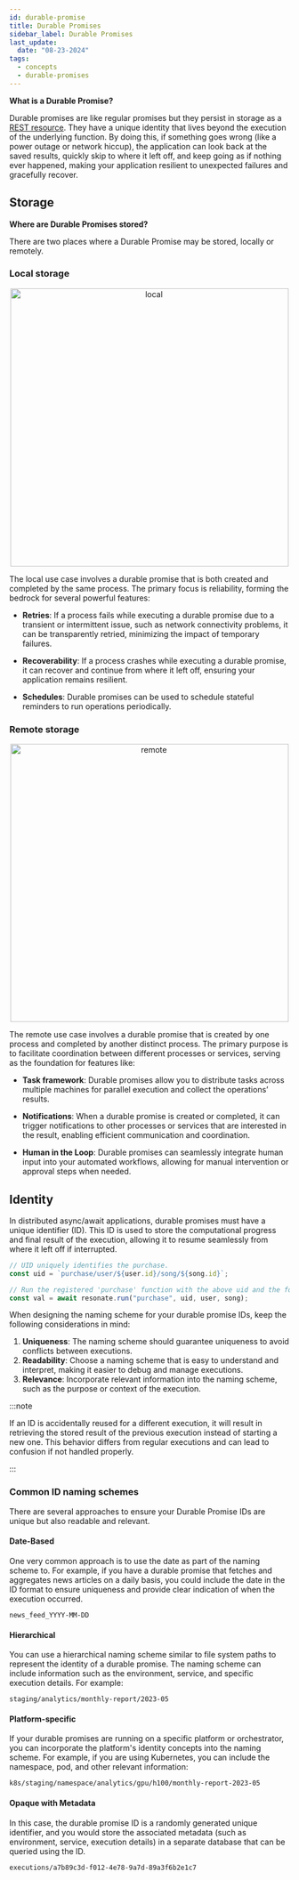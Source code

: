 ```yaml
---
id: durable-promise
title: Durable Promises
sidebar_label: Durable Promises
last_update:
  date: "08-23-2024"
tags:
  - concepts
  - durable-promises
---
```


**What is a Durable Promise?**

Durable promises are like regular promises but they persist in storage as a [REST resource](https://www.w3schools.in/restful-web-services/rest-resources#:~:text=What%20is%20The%20REST%20Resources,Text%20Files%2C%20Videos%2C%20etc.).
They have a unique identity that lives beyond the execution of the underlying function.
By doing this, if something goes wrong (like a power outage or network hiccup), the application can look back at the saved results, quickly skip to where it left off, and keep going as if nothing ever happened, making your application resilient to unexpected failures and gracefully recover.

## Storage

**Where are Durable Promises stored?**

There are two places where a Durable Promise may be stored, locally or remotely.

### Local storage


<center>
  <img src={local} alt="local" width="500" />
</center>

The local use case involves a durable promise that is both created and completed by the same process.
The primary focus is reliability, forming the bedrock for several powerful features:

- **Retries**: If a process fails while executing a durable promise due to a transient or intermittent issue, such as network connectivity problems, it can be transparently retried, minimizing the impact of temporary failures.

- **Recoverability**: If a process crashes while executing a durable promise, it can recover and continue from where it left off, ensuring your application remains resilient.

- **Schedules**: Durable promises can be used to schedule stateful reminders to run operations periodically.

### Remote storage


<center>
  <img src={remote} alt="remote" width="500" />
</center>

The remote use case involves a durable promise that is created by one process and completed by another distinct process. The primary purpose is to facilitate coordination between different processes or services, serving as the foundation for features like:

- **Task framework**: Durable promises allow you to distribute tasks across multiple machines for parallel execution and collect the operations’ results.

- **Notifications**: When a durable promise is created or completed, it can trigger notifications to other processes or services that are interested in the result, enabling efficient communication and coordination.

- **Human in the Loop**: Durable promises can seamlessly integrate human input into your automated workflows, allowing for manual intervention or approval steps when needed.

## Identity

In distributed async/await applications, durable promises must have a unique identifier (ID).
This ID is used to store the computational progress and final result of the execution, allowing it to resume seamlessly from where it left off if interrupted.

```ts title="purchase.ts"
// UID uniquely identifies the purchase.
const uid = `purchase/user/${user.id}/song/${song.id}`;

// Run the registered 'purchase' function with the above uid and the following function arguments.
const val = await resonate.run("purchase", uid, user, song);
```

When designing the naming scheme for your durable promise IDs, keep the following considerations in mind:

1. **Uniqueness**: The naming scheme should guarantee uniqueness to avoid conflicts between executions.
2. **Readability**: Choose a naming scheme that is easy to understand and interpret, making it easier to debug and manage executions.
3. **Relevance**: Incorporate relevant information into the naming scheme, such as the purpose or context of the execution.

:::note

If an ID is accidentally reused for a different execution, it will result in retrieving the stored result of the previous execution instead of starting a new one.
This behavior differs from regular executions and can lead to confusion if not handled properly.

:::

### Common ID naming schemes

There are several approaches to ensure your Durable Promise IDs are unique but also readable and relevant.

#### Date-Based

One very common approach is to use the date as part of the naming scheme to. For example, if you have a durable promise that fetches and aggregates news articles on a daily basis, you could include the date in the ID format to ensure uniqueness and provide clear indication of when the execution occurred.

```
news_feed_YYYY-MM-DD
```

#### Hierarchical

You can use a hierarchical naming scheme similar to file system paths to represent the identity of a durable promise. The naming scheme can include information such as the environment, service, and specific execution details. For example:

```
staging/analytics/monthly-report/2023-05
```

#### Platform-specific

If your durable promises are running on a specific platform or orchestrator, you can incorporate the platform's identity concepts into the naming scheme. For example, if you are using Kubernetes, you can include the namespace, pod, and other relevant information:

```
k8s/staging/namespace/analytics/gpu/h100/monthly-report-2023-05
```

#### Opaque with Metadata

In this case, the durable promise ID is a randomly generated unique identifier, and you would store the associated metadata (such as environment, service, execution details) in a separate database that can be queried using the ID.

```
executions/a7b89c3d-f012-4e78-9a7d-89a3f6b2e1c7
```
